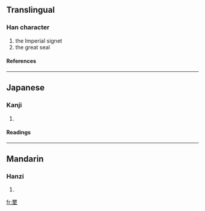 ==Translingual==
===Han character===
{{Han char|rn=32|rad=土|as=14|sn=17|four=|canj=一月土 (MBG)}}
# the Imperial signet
# the great seal
====References====
{{Han ref|kx=0241.050|dkj=05552|dj=0480.280|hdz=10495.070|uh=58D0|ud=22736}}
----
==Japanese==
===Kanji===
{{ja-kanji|grade=|rs=土14}}
# {{defn|Japanese}} 
====Readings====
{{ja-readings|on=[[し]] (shi), [[じ]] (ji)|kun=}}
----
==Mandarin==
===Hanzi===
{{cmn-hanzi|pin=[[huò]] (huo4), [[xǐ]] (xi3)|wg=huo<sup>4</sup>, hsi<sup>3</sup>}}
# {{defn|Mandarin}}

[[fr:壐]]